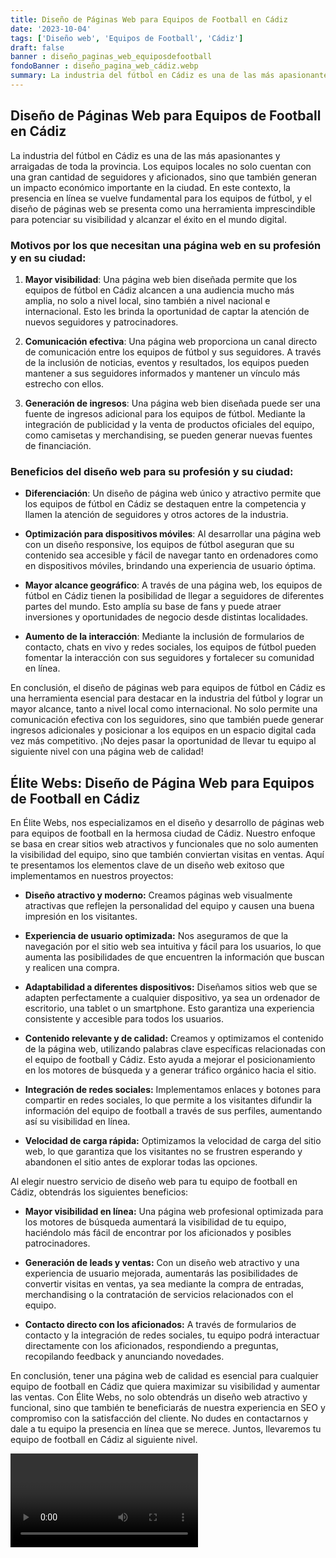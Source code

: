```yaml
---
title: Diseño de Páginas Web para Equipos de Football en Cádiz
date: '2023-10-04'
tags: ['Diseño web', 'Equipos de Football', 'Cádiz']
draft: false
banner : diseño_paginas_web_equiposdefootball
fondoBanner : diseño_pagina_web_cádiz.webp
summary: La industria del fútbol en Cádiz es una de las más apasionantes y arraigadas de toda la provincia. Los equipos locales no solo cuentan con una gran cantidad de seguidores y aficionados, sino que también generan un impacto económico importante en la ciudad. En este contexto, la presencia en línea se vuelve fundamental para los equipos de fútbol, y el diseño de páginas web se presenta como una herramienta imprescindible para potenciar su visibilidad y alcanzar el éxito en el mundo digital.
---
```


## Diseño de Páginas Web para Equipos de Football en Cádiz

La industria del fútbol en Cádiz es una de las más apasionantes y arraigadas de toda la provincia. Los equipos locales no solo cuentan con una gran cantidad de seguidores y aficionados, sino que también generan un impacto económico importante en la ciudad. En este contexto, la presencia en línea se vuelve fundamental para los equipos de fútbol, y el diseño de páginas web se presenta como una herramienta imprescindible para potenciar su visibilidad y alcanzar el éxito en el mundo digital.

### Motivos por los que necesitan una página web en su profesión y en su ciudad:

1. **Mayor visibilidad**: Una página web bien diseñada permite que los equipos de fútbol en Cádiz alcancen a una audiencia mucho más amplia, no solo a nivel local, sino también a nivel nacional e internacional. Esto les brinda la oportunidad de captar la atención de nuevos seguidores y patrocinadores.

2. **Comunicación efectiva**: Una página web proporciona un canal directo de comunicación entre los equipos de fútbol y sus seguidores. A través de la inclusión de noticias, eventos y resultados, los equipos pueden mantener a sus seguidores informados y mantener un vínculo más estrecho con ellos.

3. **Generación de ingresos**: Una página web bien diseñada puede ser una fuente de ingresos adicional para los equipos de fútbol. Mediante la integración de publicidad y la venta de productos oficiales del equipo, como camisetas y merchandising, se pueden generar nuevas fuentes de financiación.

### Beneficios del diseño web para su profesión y su ciudad:

- **Diferenciación**: Un diseño de página web único y atractivo permite que los equipos de fútbol en Cádiz se destaquen entre la competencia y llamen la atención de seguidores y otros actores de la industria.

- **Optimización para dispositivos móviles**: Al desarrollar una página web con un diseño responsive, los equipos de fútbol aseguran que su contenido sea accesible y fácil de navegar tanto en ordenadores como en dispositivos móviles, brindando una experiencia de usuario óptima.

- **Mayor alcance geográfico**: A través de una página web, los equipos de fútbol en Cádiz tienen la posibilidad de llegar a seguidores de diferentes partes del mundo. Esto amplía su base de fans y puede atraer inversiones y oportunidades de negocio desde distintas localidades.

- **Aumento de la interacción**: Mediante la inclusión de formularios de contacto, chats en vivo y redes sociales, los equipos de fútbol pueden fomentar la interacción con sus seguidores y fortalecer su comunidad en línea.

En conclusión, el diseño de páginas web para equipos de fútbol en Cádiz es una herramienta esencial para destacar en la industria del fútbol y lograr un mayor alcance, tanto a nivel local como internacional. No solo permite una comunicación efectiva con los seguidores, sino que también puede generar ingresos adicionales y posicionar a los equipos en un espacio digital cada vez más competitivo. ¡No dejes pasar la oportunidad de llevar tu equipo al siguiente nivel con una página web de calidad!

<GifSeo />

<Cta />

## Élite Webs: Diseño de Página Web para Equipos de Football en Cádiz

En Élite Webs, nos especializamos en el diseño y desarrollo de páginas web para equipos de football en la hermosa ciudad de Cádiz. Nuestro enfoque se basa en crear sitios web atractivos y funcionales que no solo aumenten la visibilidad del equipo, sino que también conviertan visitas en ventas. Aquí te presentamos los elementos clave de un diseño web exitoso que implementamos en nuestros proyectos:

- **Diseño atractivo y moderno:** Creamos páginas web visualmente atractivas que reflejen la personalidad del equipo y causen una buena impresión en los visitantes.

- **Experiencia de usuario optimizada:** Nos aseguramos de que la navegación por el sitio web sea intuitiva y fácil para los usuarios, lo que aumenta las posibilidades de que encuentren la información que buscan y realicen una compra.

- **Adaptabilidad a diferentes dispositivos:** Diseñamos sitios web que se adapten perfectamente a cualquier dispositivo, ya sea un ordenador de escritorio, una tablet o un smartphone. Esto garantiza una experiencia consistente y accesible para todos los usuarios.

- **Contenido relevante y de calidad:** Creamos y optimizamos el contenido de la página web, utilizando palabras clave específicas relacionadas con el equipo de football y Cádiz. Esto ayuda a mejorar el posicionamiento en los motores de búsqueda y a generar tráfico orgánico hacia el sitio.

- **Integración de redes sociales:** Implementamos enlaces y botones para compartir en redes sociales, lo que permite a los visitantes difundir la información del equipo de football a través de sus perfiles, aumentando así su visibilidad en línea.

- **Velocidad de carga rápida:** Optimizamos la velocidad de carga del sitio web, lo que garantiza que los visitantes no se frustren esperando y abandonen el sitio antes de explorar todas las opciones.

Al elegir nuestro servicio de diseño web para tu equipo de football en Cádiz, obtendrás los siguientes beneficios:

- **Mayor visibilidad en línea:** Una página web profesional optimizada para los motores de búsqueda aumentará la visibilidad de tu equipo, haciéndolo más fácil de encontrar por los aficionados y posibles patrocinadores.

- **Generación de leads y ventas:** Con un diseño web atractivo y una experiencia de usuario mejorada, aumentarás las posibilidades de convertir visitas en ventas, ya sea mediante la compra de entradas, merchandising o la contratación de servicios relacionados con el equipo.

- **Contacto directo con los aficionados:** A través de formularios de contacto y la integración de redes sociales, tu equipo podrá interactuar directamente con los aficionados, respondiendo a preguntas, recopilando feedback y anunciando novedades.

En conclusión, tener una página web de calidad es esencial para cualquier equipo de football en Cádiz que quiera maximizar su visibilidad y aumentar las ventas. Con Élite Webs, no solo obtendrás un diseño web atractivo y funcional, sino que también te beneficiarás de nuestra experiencia en SEO y compromiso con la satisfacción del cliente. No dudes en contactarnos y dale a tu equipo la presencia en línea que se merece. Juntos, llevaremos tu equipo de football en Cádiz al siguiente nivel.

<Video />

<CtaBot job='Equipos de Football' city='Cádiz'/>

<Gmaps query='Cádiz+españa+maps' />